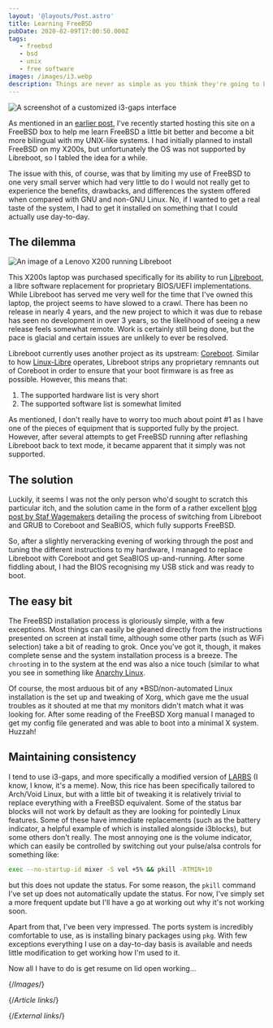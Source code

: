 ```yaml
---
layout: '@layouts/Post.astro'
title: Learning FreeBSD
pubDate: 2020-02-09T17:00:50.000Z
tags:
   - freebsd
   - bsd
   - unix
   - free software
images: /images/i3.webp
description: Things are never as simple as you think they're going to be.
---
```


![A screenshot of a customized i3-gaps interface][i3]

As mentioned in an [earlier post][moving-to-freebsd], I've recently started hosting this site on a FreeBSD box to help me learn FreeBSD a little bit better and become a bit more bilingual with my UNIX-like systems. I had initially planned to install FreeBSD on my X200s, but unfortunately the OS was not supported by Libreboot, so I tabled the idea for a while.

The issue with this, of course, was that by limiting my use of FreeBSD to one very small server which had very little to do I would not really get to experience the benefits, drawbacks, and differences the system offered when compared with GNU and non-GNU Linux. No, if I wanted to get a real taste of the system, I had to get it installed on something that I could actually use day-to-day.

## The dilemma

![An image of a Lenovo X200 running Libreboot][libreboot]

This X200s laptop was purchased specifically for its ability to run [Libreboot][libreboot-home], a libre software replacement for proprietary BIOS/UEFI implementations. While Libreboot has served me very well for the time that I've owned this laptop, the project seems to have slowed to a crawl. There has been no release in nearly 4 years, and the new project to which it was due to rebase has seen no development in over 3 years, so the likelihood of seeing a new release feels somewhat remote. Work is certainly still being done, but the pace is glacial and certain issues are unlikely to ever be resolved.

Libreboot currently uses another project as its upstream: [Coreboot][coreboot]. Similar to how [Linux-Libre][linux-libre] operates, Libreboot strips any proprietary remnants out of Coreboot in order to ensure that your boot firmware is as free as possible. However, this means that:

1. The supported hardware list is very short
2. The supported software list is somewhat limited

As mentioned, I don't really have to worry too much about point #1 as I have one of the pieces of equipment that is supported fully by the project. However, after several attempts to get FreeBSD running after reflashing Libreboot back to text mode, it became apparent that it simply was not supported.

## The solution

Luckily, it seems I was not the only person who'd sought to scratch this particular itch, and the solution came in the form of a rather excellent [blog post by Staf Wagemakers][libreboot-to-coreboot] detailing the process of switching from Libreboot and GRUB to Coreboot and SeaBIOS, which fully supports FreeBSD.

So, after a slightly nerveracking evening of working through the post and tuning the different instructions to my hardware, I managed to replace Libreboot with Coreboot and get SeaBIOS up-and-running. After some fiddling about, I had the BIOS recognising my USB stick and was ready to boot.

## The easy bit

The FreeBSD installation process is gloriously simple, with a few exceptions. Most things can easily be gleaned directly from the instructions presented on screen at install time, although some other parts (such as WiFi selection) take a bit of reading to grok. Once you've got it, though, it makes complete sense and the system installation process is a breeze. The `chroot`ing in to the system at the end was also a nice touch (similar to what you see in something like [Anarchy Linux][anarchy-linux].

Of course, the most arduous bit of any *BSD/non-automated Linux installation is the set up and tweaking of Xorg, which gave me the usual troubles as it shouted at me that my monitors didn't match what it was looking for. After some reading of the FreeBSD Xorg manual I managed to get my config file generated and was able to boot into a minimal X system. Huzzah!

## Maintaining consistency

I tend to use i3-gaps, and more specifically a modified version of [LARBS][larbs] (I know, I know, it's a meme). Now, this rice has been specifically tailored to Arch/Void Linux, but with a little bit of tweaking it is relatively trivial to replace everything with a FreeBSD equivalent. Some of the status bar blocks will not work by default as they are looking for pointedly Linux features. Some of these have immediate replacements (such as the battery indicator, a helpful example of which is installed alongside i3blocks), but some others don't really. The most annoying one is the volume indicator, which can easily be controlled by switching out your pulse/alsa controls for something like:

```bash
exec --no-startup-id mixer -S vol +5% && pkill -RTMIN+10
```

but this does not update the status. For some reason, the `pkill` command I've set up does not automatically update the status. For now, I've simply set a more frequent update but I'll have a go at working out why it's not working soon.

Apart from that, I've been very impressed. The ports system is incredibly comfortable to use, as is installing binary packages using `pkg`. With few exceptions everything I use on a day-to-day basis is available and needs little modification to get working how I'm used to it.

Now all I have to do is get resume on lid open working…

{/*Images*/}

[i3]: ./images/i3.webp
[libreboot]: ./images/libreboot.webp

{/*Article links*/}

[moving-to-freebsd]: ../2020/moving-to-freebsd

{/*External links*/}

[anarchy-linux]: https://www.anarchylinux.org/
[coreboot]: https://www.coreboot.org/
[larbs]: https://larbs.xyz
[libreboot-home]: https://libreboot.org/
[libreboot-to-coreboot]: https://stafwag.github.io/blog/blog/2019/10/17/switch-libreboot-to-coreboot/
[linux-libre]: https://www.gnu.org/software/linux-libre/
